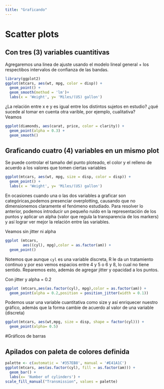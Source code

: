 ```yaml
---
title: "Graficando"
---
```

# Scatter plots
## Con tres (3) variables cuantitivas

Agregaremos una linea de ajuste usando el modelo lineal general + los respectibos intervalos de confianza de las bandas.


```r
library(ggplot2)
ggplot(mtcars, aes(wt, mpg, color = disp)) + 
  geom_point() + 
  geom_smooth(method = 'lm')+
  labs(x = 'Weight', y= 'Miles/(US) gallon')
```

¿La relación entre x e y es igual entre los distintos sujetos en estudio? ¿qué sucede al tomar en cuenta otra varible, por ejemplo, cualitativa?  
Veamos

```r
ggplot(diamonds, aes(carat, price, color = clarity)) +
  geom_point(alpha = 0.3) + 
  geom_smooth()
```

## Graficando cuatro (4) variables en un mismo plot 

Se puede  controlar el tamaño del punto ploteado, el color y el relleno de acuerdo a los valores que tomen ciertas variables  
```r
ggplot(mtcars, aes(wt, mpg, size = disp, color = disp)) + 
  geom_point() + 
  labs(x = 'Weight', y= 'Miles/(US) gallon')
```

En ocasiones cuando una o las dos variables a graficar son categóricas,podemos presenciar overplotting, causando que no dimensionemos claramente el fenómeno estudiado. 
Para resolver lo anterior, podemos introducir un pequeño ruido en la representación de los puntos y aplicar un alpha (valor que regula la transparencia de los markers) y así lograr ver mejor la relación entre las variables.

Veamos sin jitter ni alpha
```r
ggplot (mtcars, 
        aes((cyl), mpg),color = as.factor(am)) + 
  geom_point()
```
Notemos que aunque `cyl` es una variable discreta, R le da un tratamiento continuo y por eso vemos espacios entre 4 y 5 o 6 y 8, lo cual no tiene sentido. 
Reparemos esto, además de agregar jitter y opacidad a los puntos.

Con jitter  y alpha =  0.2
```r
ggplot (mtcars,aes(as.factor(cyl), mpg),color = as.factor(am)) + 
  geom_point(alpha = 0.2,position = position_jitter(width = 0.1))
```


Podemos usar una variable cuantitativa como size y así enriquecer nuestro gráfico, además que la forma cambie de acuerdo al valor de una variable (discreta)

```r
ggplot(mtcars, aes(wt,mpg, size = disp, shape = factor(cyl))) +
  geom_point(alpha= 0.5)
```


#Gráficos de barras

## Apilados con paleta de colores definida

```r
palette <- c(automatic = '#357EB8', manual = '#E41A1C')
ggplot(mtcars, aes(as.factor(cyl), fill = as.factor(am))) + 
  geom_bar() + 
  labs(x= 'Number of cylinders') +
scale_fill_manual("Transmission", values = palette)
```
